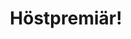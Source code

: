 ---
title: 'Höstpremiär!'
group: 'åk 4-6'
adults: [
  'Kim B.',
  'Anna-Lena M.W.',
  'Sandra B.'
]
---